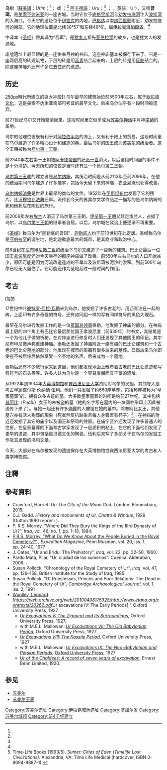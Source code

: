 {{Refimprove|time=2022-03-16T10:29:59+00:00}}
{{Infobox settlement
|name=乌尔|official_name={{lang-sux|𒋀𒀕𒆠}}|other_name=吾珥|native_name=أور
|image_seal=[[File:City_Seal_of_Ur.svg|100px]]|
|pushpin_map=Iraq|
|
}}
'''乌尔'''（[[蘇美語|蘇美語]]：''Urim''；<ref name=Kr/>{{tsl|en|Sumerogram|蘇美楔形文字}}：{{cuneiform|𒋀𒀕𒆠}} {{lang|sux-Latn|URIM<sub>2</sub><sup>[[Ki_(earth)|KI]]</sup>}}或{{cuneiform|𒋀𒀊𒆠}} {{lang|sux-Latn|URIM<sub>5</sub><sup>KI</sup>}}；<ref name=Lit/> [[阿卡德語|阿卡德語]]：''Uru''；<ref name=Cam/> {{lang-ar|أور}}；{{lang-he|אור}}</span> ，英語：Ur），又稱'''吾珥'''，是[[美索不达米亚|美索不达米亚]]的一座古城。当时它位于[[底格里斯河|底格里斯河]]与[[幼发拉底河|幼发拉底河]]注入[[波斯湾|波斯湾]]的入海口，今天它的遗址位于[[伊拉克|伊拉克]]的内地，[[巴格达|巴格达]]以南[[纳西里耶|纳西里耶]]附近，幼发拉底河的南部。它的地理位置是北纬30°57'和东经46°6'。屬[[伊拉克|伊拉克]][[濟加爾省|濟加爾省]]。<ref name=Meek/>

中译本《[[圣经|圣经]]》将其译为“吾珥”，是[[犹太人|犹太人]]祖先[[亚伯拉罕|亚伯拉罕]]的故乡，也是犹太人的发源地。

废墟遗址上最显眼的是一座供奉月神的神庙，这座神庙基本被保存下来了。它是一座两层高的砖建筑物，下层的砖是用[[沥青|沥青]]结合起来的，上层的砖是用[[灰胶|灰胶]]结合的。除这座神庙外还有许多过去住房的遗迹。

{{两河文明}}

== 历史 ==
[[圖像:Ziggurat_of_ur.jpg|250px]]時代所建立的巨大神殿]]
乌尔最早的建筑始於前5500年左右，属于[[欧贝德时期|欧贝德文化]]，这是美索不达米亚南部可考证的最早文化。后来乌尔似乎有一段时间被遗弃。

前27世纪乌尔又开始繁荣起来。这段时间里它似乎成为[[苏美尔神话|苏美尔神话]]中月神[[南纳|南纳]]的圣地。

乌尔的地理位置既有利于对[[阿拉伯半岛|阿拉伯半岛]]的海上，又有利于陆上的贸易。这段时间里在乌尔建造了许多精心设计和建造的墓。最后乌尔的国王成为[[苏美尔|苏美尔]]的统治者。这个王朝被称为[[烏尔第一王朝|烏尔第一王朝]]。

前2340年左右第一王朝被[[阿卡德帝国|阿卡德帝国]]的[[萨贡一世|萨贡一世]]消灭。以后这段时间里的事件不是十分清楚。今天所知的仅仅是当时还有过一个[[烏尔第二王朝|烏尔第二王朝]]。

[[乌尔第三王朝|乌尔第三王朝]]的建立者是[[乌尔纳姆|乌尔纳姆]]，其统治时间是从前2113年至前2096年。在他的统治期间乌尔建造了许多庙宇，包括今天留下来的神庙，农业灌溉也获得改善。

[[乌尔纳姆法典|乌尔纳姆法典]]是世界上最早的类似的文件。1952年在[[伊斯坦布尔|伊斯坦布尔]]发现了它的残片。比[[汉穆拉比法典|汉穆拉比法典]]还早。流传到今天的苏美尔文学作品之一描写的是乌尔纳姆的死和他死后在阴世的旅行。

前2006年左右[[埃兰|埃兰]]人消灭了乌尔第三王朝。[[伊辛第一王朝|伊辛第一王朝]]又赶走埃兰人，占据了乌尔，以[[乌尔第三王朝|乌尔第三王朝]]的继承者自居。以后，乌尔城在政治上便逐渐不再重要。

《[[圣经|圣经]]》称乌尔为“迦勒底的吾珥”，[[迦勒底人|迦勒底人]]约于前10世纪在此定居。圣经称乌尔是[[亚伯拉罕|亚伯拉罕]]的诞生地，是北迦勒底最大的城市，是其商业和政治中心。

前6世纪在[[尼布甲尼撒二世|尼布甲尼撒二世]]的统治下乌尔又建造了一些新的建筑。巴比仑最后一位国王[[拿波尼度|拿波尼度]]还对今天幸存的那座神庙做了改善。前550年左右乌尔的人口开始减少，原因可能是因为河流改道造成的干旱以及波斯湾被泥沙的淤积。到前500年乌尔已经无人居住了。它可能还作为圣地起过一段时间的作用。

== 考古 ==


[[圖像:Ur-Nassiriyah.jpg|right]]

17世纪中叶[[彼特罗·代拉·瓦勒|彼特罗·代拉·瓦勒]]来到乌尔，他发掘了许多古老的、用沥青沾在一起的砖，上面印有许多奇怪的符号，还有如同[[印|印]]一样的写有同样符号的黑色大理石。

最早在乌尔进行发掘工作的是一位[[英国|英国]][[总领事|总领事]]泰勒，他发掘了神庙的部分。在神庙最上层的四个角上有巴比仑最后那位国王拿波尼度（前639年）的书文，其结尾是一个为他儿子做的祈祷。在对神庙进行修复时人们还发现了其他国王的印记。其中尼布甲尼撒声称重建神庙。泰勒还发掘了神庙附近一座有趣的巴比仑建筑和一个古老的巴比仑[[墓地|墓地]]的部分。他发现在城市的周围有很多后来的墓葬。显然后来乌尔即使在不被居住后依然享受一个圣地的名声，后来成为一个墓地。

泰勒后还有不少旅行家来到这里，他们都发现地面上散布着古老的巴比仑遗迹和写有符号的石头等等。许多人认为乌尔是一个容易发掘而又丰富的遗址。

从1922年到1934年[[大英博物馆|大英博物馆]]和[[宾西法尼亚大学|宾西法尼亚大学]]资助对乌尔的发掘，其领导人是[[考古学家|考古学家]][[查尔斯·伦纳德·伍利|查尔斯·伦纳德·伍利]]。他们一共发掘了约660座墓葬，包括16座被称为“皇家墓葬”的、拥有众多古迹的墓。大多数皇家墓葬的时间是约前27世纪。其中包括[[普阿比|普阿比]]（''Puabi''）女王的未被盗的墓（她的名字写在墓内的一块圆柱形印上因此被流传下来了）。与她一起还有许多[[殉葬|殉葬]]的人被埋在她的墓中。除普阿比女王，其他墓穴亦有活人殉葬的現象（死者無反抗跡象且每人身旁置有杯子）<ref>Time-Life Books (1993/5). ''Sumer: Cities of Eden (Timelife Lost Civilizations)''. Alexandria, VA: Time Life Medical (hardcover, ISBN 0-8094-9887-1).</ref>。在神庙的附近还发掘了其它的庙宇以及国王和祭司的住房。在庙宇区外还发现了许多普通人的住房。在皇家墓葬的下面考古学家发现了一层淤积的粘土，在它的下面他们发现了更早的遗迹，其中包括殴贝德文化的陶瓷。伍利后来写了多部关于在乌尔的发掘工作及其发现的书和文章。

今天，大部分在乌尔被发现的遗迹保存在大英博物馆或宾西法尼亚大学的考古和人类学博物馆。

== 注釋 ==
{{Reflist|refs=
<ref name="Kr">
   S. N. Kramer (1963). ''The Sumerians, Their History, Culture, and''
   ''Character''. University of Chicago Press, pages 28 and 298.
</ref><ref name="Lit">
   [http://etcsl.orinst.ox.ac.uk/edition2/signlist.php Literal transliteration]:
   Urim<sub>2</sub> = [[Sin_(mythology)|ŠEŠ]]. ABgunu = ŠEŠ.UNUG
   ({{cuneiform|𒋀𒀕}}) and Urim<sub>5</sub> = ŠEŠ.AB
   ({{cuneiform|𒋀𒀊}}), where ŠEŠ=URI<sub>3</sub>
   ([http://etcsl.orinst.ox.ac.uk/cgi-bin/etcsl.cgi?searchword=l=urim2%20t=SN&charenc=gcirc ''The Electronic Text Corpus of Sumerian Literature''].)
</ref><ref name="Cam">
   [https://books.google.com/books?id=HRwo6dBekUQC&pg=PA149 ''The Cambridge Ancient History: Prolegomena & Prehistory''].
   Vol. 1, Part 1. p. 149. Accessed 15 Dec 2010.
</ref><ref name="Meek">
   Erich Ebeling, Bruno Meissner, Dietz Otto Edzard (1997).
   ''Meek – Mythologie. Reallexikon der Assyriologie''. {{de icon}}
   [https://books.google.com/books?id=O1yFrzi-MgYC&pg=RA2-PA360 p. 360]
   (of 589 pages). {{ISBN|978-3-11-014809-1}}.
</ref>
}}
== 參考資料 ==
{{Cite EB1911|title=Ur |volume=27 |pages=783–784 |url=https://archive.org/stream/encyclopaediabri27chisrich#page/783/mode/1up}}
* Crawford, Harriet. ''Ur: The City of the Moon God.'' London: Bloomsbury, 2015. {{ISBN|978-1-47252-419-5}}
*C.J. Gadd. ''History and monuments of Ur, Chatto & Windus'', 1929 (Dutton 1980 reprint: {{ISBN|0-405-08545-1}}).
*P. R.S. Morrey. "Where Did They Bury the Kings of the IIIrd Dynasty of Ur?", ''Iraq'', vol. 46, no. 1, pp. 1–18, 1984.
*[https://www.penn.museum/sites/expedition/what-do-we-know-about-the-people-buried-in-the-royal-cemetery/ P.R.S. Morrey. ”What Do We Know About the People Buried in the Royal Cemetery?”] {{Wayback|url=https://www.penn.museum/sites/expedition/what-do-we-know-about-the-people-buried-in-the-royal-cemetery/ |date=20210107232652 }}, ''Expedition Magazine'', Penn Museum, vol. 20, iss. 1, pp. 24–40, 1977
*J. Oates, "Ur and Eridu: The Prehistory", ''Iraq'', vol. 22, pp. 32–50, 1960.
*Pardo Mata, Pilar, "Ur, ciudad de los sumerios". Cuenca: Alderaban, 2006. {{ISBN|978-84-95414-38-0}}.
*Susan Pollock, “Chronology of the Royal Cemetery of Ur”,  ''Iraq'', vol. 47, pp. 129–158, British Institute for the Study of Iraq, 1985
*Susan Pollock, “Of Priestesses, Princes and Poor Relations: The Dead in the Royal Cemetery of Ur”, ''Cambridge Archaeological Journal'', vol. 1, iss. 2, 1991
* [[伦纳德·伍利|Woolley, Leonard]]. ''[https://web.archive.org/web/20100408175328/http://www.etana.org/coretexts/20262.pdf ''Ur excavations IV: The Early Periods]'', Oxford University Press, 1927.
** ''[https://web.archive.org/web/20100408180538/http://www.etana.org/coretexts/20261.pdf Ur Excavations V: The Ziggurat and Its Surroundings]'', Oxford University Press, 1927.
** with M.E.L. Mallowan: ''[https://web.archive.org/web/20100408182514/http://www.etana.org/coretexts/20259.pdf Ur Excavations VII: The Old Babylonian Period]'', Oxford University Press, 1927
** ''[https://web.archive.org/web/20100408184041/http://www.etana.org/coretexts/20258.pdf Ur Excavations VIII: The Kassite Period]'', Oxford University Press, 1927
** with M.E.L. Mallowan: ''[https://web.archive.org/web/20100408180226/http://www.etana.org/coretexts/20239.pdf Ur Excavations IX: The Neo-Babylonian and Persian Periods]'', [[Oxford_University_Press|Oxford University Press]], 1927
** ''[https://archive.org/details/in.ernet.dli.2015.175502 Ur of the Chaldees: A record of seven years of excavation]''. Ernest Benn Limited, 1920.

== 参见 ==
* [[苏美尔|苏美尔]]
* [[苏美尔王表|苏美尔王表]]

[[Category:苏美尔遗址|Category:苏美尔遗址]]
[[Category:伊拉克城池遗址|Category:伊拉克城池遗址]]
[[Category:济加尔省|Category:济加尔省]]
[[Category:苏美尔城邦|Category:苏美尔城邦]]
[[Category:前4千纪建立|Category:前4千纪建立]]